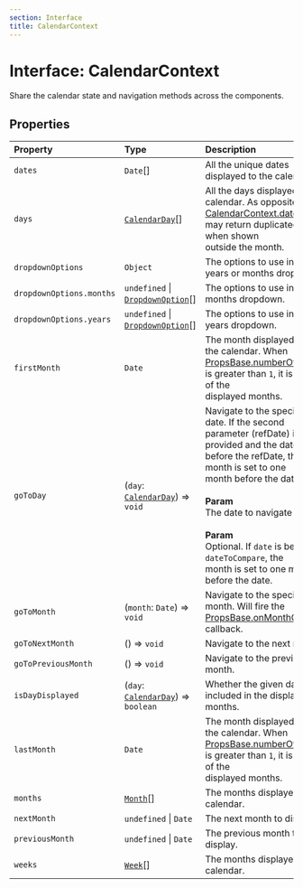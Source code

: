 ```yaml
---
section: Interface
title: CalendarContext
---
```


# Interface: CalendarContext

Share the calendar state and navigation methods across the components.

## Properties

| Property | Type | Description |
| :------ | :------ | :------ |
| `dates` | `Date`[] | All the unique dates displayed to the calendar. |
| `days` | [`CalendarDay`](/docs/api/next/classes/CalendarDay.mdx)[] | All the days displayed in the calendar. As opposite from<br />[CalendarContext.dates](/docs/api/next/interfaces/CalendarContext.mdx), it may return duplicated dates when shown<br />outside the month. |
| `dropdownOptions` | `Object` | The options to use in the years or months dropdowns. |
| `dropdownOptions.months` | `undefined` \| [`DropdownOption`](/docs/api/next/type-aliases/DropdownOption.mdx)[] | The options to use in the months dropdown. |
| `dropdownOptions.years` | `undefined` \| [`DropdownOption`](/docs/api/next/type-aliases/DropdownOption.mdx)[] | The options to use in the years dropdown. |
| `firstMonth` | `Date` | The month displayed as first the calendar. When<br />[PropsBase.numberOfMonths](/docs/api/next/interfaces/PropsBase.mdx) is greater than `1`, it is the first of the<br />displayed months. |
| `goToDay` | (`day`: [`CalendarDay`](/docs/api/next/classes/CalendarDay.mdx)) => `void` | Navigate to the specified date. If the second parameter (refDate) is<br />provided and the date is before the refDate, then the month is set to one<br />month before the date.<br /><br />**Param**<br />The date to navigate to.<br /><br />**Param**<br />Optional. If `date` is before `dateToCompare`, the<br />  month is set to one month before the date. |
| `goToMonth` | (`month`: `Date`) => `void` | Navigate to the specified month. Will fire the<br />[PropsBase.onMonthChange](/docs/api/next/interfaces/PropsBase.mdx) callback. |
| `goToNextMonth` | () => `void` | Navigate to the next month. |
| `goToPreviousMonth` | () => `void` | Navigate to the previous month. |
| `isDayDisplayed` | (`day`: [`CalendarDay`](/docs/api/next/classes/CalendarDay.mdx)) => `boolean` | Whether the given date is included in the displayed months. |
| `lastMonth` | `Date` | The month displayed as last the calendar. When<br />[PropsBase.numberOfMonths](/docs/api/next/interfaces/PropsBase.mdx) is greater than `1`, it is the last of the<br />displayed months. |
| `months` | [`Month`](/docs/api/next/classes/Month.mdx)[] | The months displayed in the calendar. |
| `nextMonth` | `undefined` \| `Date` | The next month to display. |
| `previousMonth` | `undefined` \| `Date` | The previous month to display. |
| `weeks` | [`Week`](/docs/api/next/classes/Week.mdx)[] | The months displayed in the calendar. |
